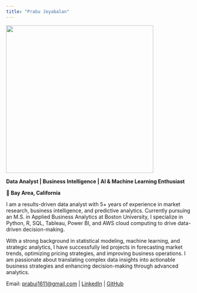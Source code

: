 ```yaml
---
title: "Prabu Jeyabalan"
---
```

![](./image/my_image.jpg){height="400px" fig-align="left"}




**Data Analyst | Business Intelligence | AI & Machine Learning Enthusiast**

**📍 Bay Area, California**

I am a results-driven data analyst with 5+ years of experience in market research, business intelligence, and predictive analytics. Currently pursuing an M.S. in Applied Business Analytics at Boston University, I specialize in Python, R, SQL, Tableau, Power BI, and AWS cloud computing to drive data-driven decision-making.

With a strong background in statistical modeling, machine learning, and strategic analytics, I have successfully led projects in forecasting market trends, optimizing pricing strategies, and improving business operations. I am passionate about translating complex data insights into actionable business strategies and enhancing decision-making through advanced analytics.

Email: [prabuj1611@gmail.com](mailto:prabuj1611@gmail.com) | [LinkedIn](https://www.linkedin.com/in/prabu-jeyabalan/) | [GitHub](https://github.com/prabuj1611)
